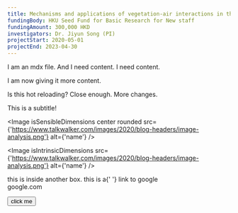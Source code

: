 ```yaml
---
title: Mechanisms and applications of vegetation-air interactions in the built environment
fundingBody: HKU Seed Fund for Basic Research for New staff
fundingAmount: 300,000 HKD
investigators: Dr. Jiyun Song (PI)
projectStart: 2020-05-01
projectEnd: 2023-04-30
---
```


<Title center>
  Mechanisms and applications of vegetation-air interactions in the built
  environment
</Title>

<Section>
I am an mdx file. And I need content. I need content.

I am now giving it more content.

Is this hot reloading? Close enough. More changes.

<SubTitle>
    This is a subtitle!
</SubTitle>

<Image
  isSensibleDimensions
  center
  rounded
  src={'https://www.talkwalker.com/images/2020/blog-headers/image-analysis.png'}
  alt={'name'}
/>

<Image
  isIntrinsicDimensions
  src={'https://www.talkwalker.com/images/2020/blog-headers/image-analysis.png'}
  alt={'name'}
/>

<Section className={'bg-cobalt-blue text-white'} largerSpacing>
  this is inside another box. this is a{' '}
  <Link className={'text-white hover:text-white'} href={'https://google.com'}>
    link to google
  </Link>
</Section>

<Link href={'https://google.com'}>google.com</Link>

<Button>click me</Button>

</Section>
